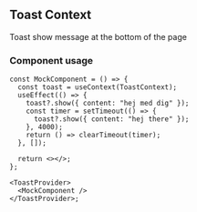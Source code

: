 
<Meta title="Providers/ToastProvider" />

## Toast Context

Toast show message at the bottom of the page

### Component usage

```tsx
const MockComponent = () => {
  const toast = useContext(ToastContext);
  useEffect(() => {
    toast?.show({ content: "hej med dig" });
    const timer = setTimeout(() => {
      toast?.show({ content: "hej there" });
    }, 4000);
    return () => clearTimeout(timer);
  }, []);

  return <></>;
};

<ToastProvider>
  <MockComponent />
</ToastProvider>;
```

